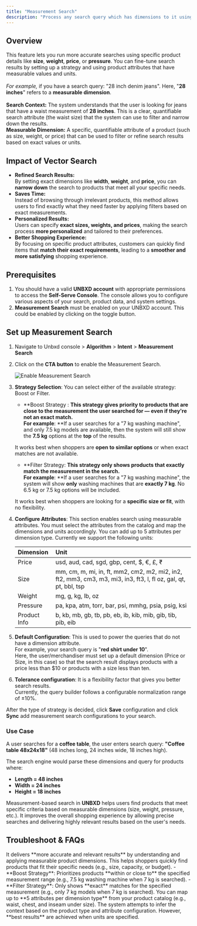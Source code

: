 ```yaml
---
title: "Measurement Search"
description: "Process any search query which has dimensions to it using Unbxd Measurement Search"
---
```


## Overview

This feature lets you run more accurate searches using specific product details like **size**, **weight**, **price**, or **pressure**. You can fine-tune search results by setting up a strategy and using product attributes that have measurable values and units.\
\
_For example,_ if you have a search query: "28 inch denim jeans".  Here, "**28 inches**" refers to a **measurable dimension**.\
\
**Search Context:** The system understands that the user is looking for jeans that have a waist measurement of **28 inches**. This is a clear, quantifiable search attribute (the waist size) that the system can use to filter and narrow down the results.\
**Measurable Dimension:** A specific, quantifiable attribute of a product (such as size, weight, or price) that can be used to filter or refine search results based on exact values or units.

## Impact of Vector Search

- **Refined Search Results:**\
  By setting exact dimensions like **width**, **weight**, and **price**, you can **narrow down** the search to products that meet all your specific needs.
- **Saves Time:**\
  Instead of browsing through irrelevant products, this method allows users to find exactly what they need faster by applying filters based on exact measurements.
- **Personalized Results:**\
  Users can specify **exact sizes, weights, and prices**, making the search process **more personalized** and tailored to their preferences.
- **Better Shopping Experience:**\
  By focusing on specific product attributes, customers can quickly find items that **match their exact requirements**, leading to a **smoother and more satisfying** shopping experience.

## Prerequisites

1. You should have a valid **UNBXD account** with appropriate permissions to access the **Self-Serve Console**. The console allows you to configure various aspects of your search, product data, and system settings.
2. **Measurement Search** must be enabled on your UNBXD account. This could be enabled by clicking on the toggle button.

## Set up Measurement Search

1. Navigate to Unbxd console \> **Algorithm** \> **Intent** \> **Measurement Search**
2. Click on the **CTA button** to enable the Measurement Search.

   ![Enable Measurement Search](/images/MEasurementsearchGIF.mp4-ezgif.com-crop.gif)
3. **Strategy Selection**: You can select either of the available strategy: Boost or Filter.
   - **Boost Strategy : **This strategy **gives priority** to products that are **close to** the measurement the user searched for — even if they're not an exact match. \
     For example**: **If a user searches for a "7 kg washing machine", and only 7.5 kg models are available, then the system will still show the **7.5 kg** options at the **top** of the results.

   It works best when shoppers are **open to similar options** or when exact matches are not available.
   - **Filter Strategy: **This strategy only shows products that **exactly match** the measurement in the search.\
     For example**: **If a user searches for a "7 kg washing machine", the system will show **only** washing machines that are **exactly 7 kg**. No 6.5 kg or 7.5 kg options will be included.

   It works best when shoppers are looking for a **specific size or fit**, with no flexibility.
4. **Configure Attributes**: This section enables search using measurable attributes. You must select the attributes from the catalog and map the dimensions and units accordingly. You can add up to 5 attributes per dimension type. Currently we support the following units:

   | Dimension    | Unit                                                                                                             |
   | :----------- | :--------------------------------------------------------------------------------------------------------------- |
   | Price        | usd, aud, cad, sgd, gbp, cent, $, €, £, ₹                                                                        |
   | Size         | mm, cm, m, mi, in, ft, mm2, cm2, m2, mi2, in2, ft2, mm3, cm3, m3, mi3, in3, ft3, l, fl oz, gal, qt, pt, bbl, tsp |
   | Weight       | mg, g, kg, lb, oz                                                                                                |
   | Pressure     | pa, kpa, atm, torr, bar, psi, mmhg, psia, psig, ksi                                                              |
   | Product Info | b, kb, mb, gb, tb, pb, eb, ib, kib, mib, gib, tib, pib, eib                                                      |
5. **Default Configuration**: This is used to power the queries that do not have a dimension attribute.\
   For example, your search query is "**red shirt under 10**". \
   Here, the user/merchandiser must set up a default dimension (Price or Size, in this case) so that the search result displays products with a price less than $10 or products with a size less than ten.
6. **Tolerance configuration**: It is a flexibility factor that gives you better search results.\
   Currently, the query builder follows a configurable normalization range of ±10%.

After the type of strategy is decided, click **Save** configuration and click **Sync** add measurement search configurations to your search.

### Use Case

A user searches for a **coffee table**, the user enters search query: **"Coffee table 48x24x18"** (48 inches long, 24 inches wide, 18 inches high).

The search engine would parse these dimensions and query for products where:

- **Length = 48 inches**
- **Width = 24 inches**
- **Height = 18 inches**

Measurement-based search in **UNBXD** helps users find products that meet specific criteria based on measurable dimensions (size, weight, pressure, etc.). It improves the overall shopping experience by allowing precise searches and delivering highly relevant results based on the user's needs.

## Troubleshoot & FAQs

<Accordion title="How does Measurement Search improve the shopping experience?" icon="sparkles">
  It delivers **more accurate and relevant results** by understanding and applying measurable product dimensions. This helps shoppers quickly find products that fit their specific needs (e.g., size, capacity, or budget).
</Accordion>

<Accordion title="What is the difference between Boost and Filter strategies?" icon="sparkles">
  - **Boost Strategy**: Prioritizes products **within or close to** the specified measurement range (e.g., 7.5 kg washing machine when 7 kg is searched).
  - **Filter Strategy**: Only shows **exact** matches for the specified measurement (e.g., only 7 kg models when 7 kg is searched).
</Accordion>

<Accordion title="How many attributes can I map per dimension type?" icon="sparkles">
  You can map up to **5 attributes per dimension type** from your product catalog (e.g., waist, chest, and inseam under size).
</Accordion>

<Accordion title="What happens if a user enters a query without units?" icon="sparkles">
  The system attempts to infer the context based on the product type and attribute configuration. However, **best results** are achieved when units are specified.
</Accordion>
